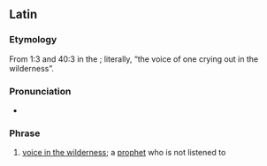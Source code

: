 ==Latin==

===Etymology===
From {{w|Gospel of Mark|Mark}} 1:3 and {{w|Book of Isaiah|Isaiah}} 40:3 in the {{w|Vulgate}}; literally, “the voice of one crying out in the wilderness”.

===Pronunciation===
* {{la-IPA|'vōx clāmantis in dēsertō|eccl=yes}}

===Phrase===
{{head|la|phrase|head=[[vōx]] [[clamans|clāmantis]] [[in]] [[desertus|dēsertō]]}}

# [[voice in the wilderness]]; a [[prophet]] who is not listened to

{{cln|la|terms derived from the Bible}}